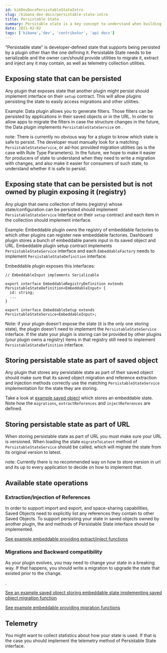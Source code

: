 ```yaml
---
id: kibDevDocsPersistableStateIntro
slug: /kibana-dev-docs/persistable-state-intro
title: Persistable State
summary: Persitable state is a key concept to understand when building a Kibana plugin.
date: 2021-02-02
tags: ['kibana','dev', 'contributor', 'api docs']
---
```


 “Persistable state” is developer-defined state that supports being persisted by a plugin other than the one defining it. Persistable State needs to be serializable and the owner can/should provide utilities to migrate it, extract and inject any <DocLink id="kibDevDocsSavedObjectsIntro" section="references" text="references to Saved Objects"/> it may contain, as well as telemetry collection utilities.
 
## Exposing state that can be persisted

Any plugin that exposes state that another plugin might persist should implement <DocLink id="kibKibanaUtilsPluginApi " section="def-common.PersistableStateService" text="`PersistableStateService`"/> interface on their `setup` contract. This will allow plugins persisting the state to easily access migrations and other utilities.

Example: Data plugin allows you to generate filters. Those filters can be persisted by applications in their saved 
objects or in the URL. In order to allow apps to migrate the filters in case the structure changes in the future, the Data plugin implements `PersistableStateService` on <DocLink id="kibDataQueryPluginApi" section="def-public.FilterManager" text="`data.query.filterManager`"/>.

note: There is currently no obvious way for a plugin to know which state is safe to persist. The developer must manually look for a matching `PersistableStateService`, or ad-hoc provided migration utilities (as is the case with Rule Type Parameters).
In the future, we hope to make it easier for producers of state to understand when they need to write a migration with changes, and also make it easier for consumers of such state, to understand whether it is safe to persist.

## Exposing state that can be persisted but is not owned by plugin exposing it (registry)

Any plugin that owns collection of items (registry) whose state/configuration can be persisted should implement `PersistableStateService`
interface on their `setup` contract and each item in the collection should implement <DocLink id="kibKibanaUtilsPluginApi" section="def-common.PersistableStateDefinition" text="`PersistableStateDefinition`"/> interface.

Example: Embeddable plugin owns the registry of embeddable factories to which other plugins can register new embeddable factories. Dashboard plugin
stores a bunch of embeddable panels input in its saved object and URL. Embeddable plugin setup contract implements `PersistableStateService`
interface and each `EmbeddableFactory`  needs to implement `PersistableStateDefinition` interface.

Embeddable plugin exposes this interfaces:
```
// EmbeddableInput implements Serializable

export interface EmbeddableRegistryDefinition extends PersistableStateDefinition<EmbeddableInput> {
  id: string;
  ...
}

export interface EmbeddableSetup extends PersistableStateService<EmbeddableInput>;
```

Note: if your plugin doesn't expose the state (it is the only one storing state), the plugin doesn't need to implement the `PersistableStateService` interface.
If the state your plugin is storing can be provided by other plugins (your plugin owns a registry) items in that registry still need to implement `PersistableStateDefinition` interface.

## Storing persistable state as part of saved object

Any plugin that stores any persistable state as part of their saved object should make sure that its saved object migration 
and reference extraction and injection methods correctly use the matching `PersistableStateService` implementation for the state they are storing.

Take a look at [example saved object](https://github.com/elastic/kibana/blob/master/examples/embeddable_examples/server/searchable_list_saved_object.ts#L32) which stores an embeddable state. Note how the `migrations`, `extractReferences` and `injectReferences` are defined.

## Storing persistable state as part of URL

When storing persistable state as part of URL you must make sure your URL is versioned. When loading the state `migrateToLatest` method
of `PersistableStateService` should be called, which will migrate the state from its original version to latest.

note: Currently there is no recommended way on how to store version in url and its up to every application to decide on how to implement that.

## Available state operations
 
### Extraction/Injection of References

In order to support import and export, and space-sharing capabilities, Saved Objects need to explicitly list any references they contain to other Saved Objects.
To support persisting your state in saved objects owned by another plugin, the <DocLink id="kibKibanaUtilsPluginApi" section="def-common.PersistableState.extract" text="`extract`"/> and <DocLink id="kibKibanaUtilsPluginApi" section="def-common.PersistableState.inject" text="`inject`"/> methods of Persistable State interface should be implemented.

<DocLink id="kibDevTutorialSavedObject" section="references" text="Learn how to define Saved Object references"/>

[See example embeddable providing extract/inject functions](https://github.com/elastic/kibana/blob/master/examples/embeddable_examples/public/migrations/migrations_embeddable_factory.ts)

### Migrations and Backward compatibility

As your plugin evolves, you may need to change your state in a breaking way. If that happens, you should write a migration to upgrade the state that existed prior to the change.

<DocLink id="kibDevTutorialSavedObject" section="migrations" text="How to write a migration"/>.

[See an example saved object storing embeddable state implementing saved object migration function](https://github.com/elastic/kibana/blob/master/examples/embeddable_examples/server/searchable_list_saved_object.ts)

[See example embeddable providing migration functions](https://github.com/elastic/kibana/blob/master/examples/embeddable_examples/public/migrations/migrations_embeddable_factory.ts)

## Telemetry

You might want to collect statistics about how your state is used. If that is the case you should implement the telemetry method of Persistable State interface. 
